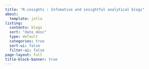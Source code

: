 ```yaml
---
title: "R-insights : Infomative and insightful analytical blogs"
about: 
  template: jolla
listing:
  contents: blogs
  sort: "date desc"
  type: default
  categories: true
  sort-ui: false
  filter-ui: false
page-layout: full
title-block-banner: true
---
```

